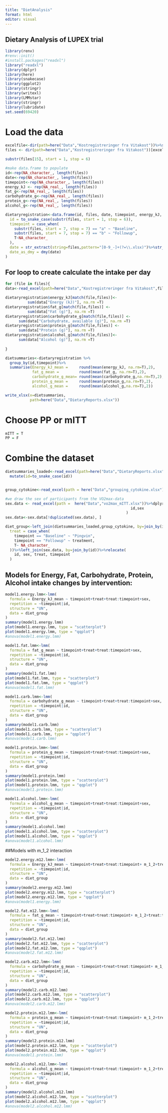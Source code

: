 ```yaml
---
title: "DietAnalysis"
format: html
editor: visual
---
```


## Dietary Analysis of LUPEX trial

```r
library(renv)
#renv::init()
#install.packages("readxl")
library("readxl")
library(dplyr)
library(here)
library(snakecase)
library(ggplot2)
library(stringr)
library(writexl)
library(LMMstar)
library(stringr)
library(lubridate)
set.seed(69420)


```

# Load the data

```r
excelfile<-dir(path=here("Data","Kostregistreringer fra Vitakost"))%>%str_detect(pattern=".xlsx")
files <- dir(path=here("Data","Kostregistreringer fra Vitakost"))[excelfile]

substr(files[15], start = 1, stop = 6)

#make data.frame to populate
id<-rep(NA_character_, length(files))
date<-rep(NA_character_, length(files))
timepoint<-rep(NA_character_, length(files))
energy_kJ <- rep(NA_real_, length(files))
fat_g<-rep(NA_real_, length(files))
carbohydrate_g<-rep(NA_real_, length(files))
protein_g<-rep(NA_real_, length(files))
alcohol_g<-rep(NA_real_, length(files))

dietaryregistration<-data.frame(id, files, date, timepoint, energy_kJ, fat_g, carbohydrate_g, protein_g, alcohol_g)%>%mutate(
  id = to_snake_case(substr(files, start = 1, stop = 6)),
  timepoint = case_when(
    substr(files, start = 7, stop = 7) == "a" ~ "Baseline",
    substr(files, start = 7, stop = 7) == "b" ~ "Followup",
    T~NA_character_
  ),
  date = str_extract(string=files,pattern="[0-9_-]+(?=\\.xlsx)")%>%str_replace_all(pattern="_",replacement="/"),
  date_as_dmy = dmy(date)
)
```

## For loop to create calculate the intake per day
```r
for (file in files){
data<-read_excel(path=here("Data","Kostregistreringer fra Vitakost",file))

dietaryregistration$energy_kJ[match(file,files)]<-
          sum(data["Energy (kJ)"], na.rm =T)
dietaryregistration$fat_g[match(file,files)] <- 
          sum(data["Fat (g)"], na.rm =T)
dietaryregistration$carbohydrate_g[match(file,files)] <- 
      sum(data["Carbohydrate, available (g)"], na.rm =T)
dietaryregistration$protein_g[match(file,files)] <- 
      sum(data["Protein (g)"], na.rm =T)
dietaryregistration$alcohol_g[match(file,files)]<- 
      sum(data["Alcohol (g)"], na.rm =T)
  
}

dietsummaries<-dietaryregistration %>%
  group_by(id,timepoint)%>%
  summarise(Energy_kJ_mean =     round(mean(energy_kJ, na.rm=T),2),
            fat_g_mean =         round(mean(fat_g, na.rm=T),2),
            carbohydrate_g_mean= round(mean(carbohydrate_g,na.rm=T),2),
            protein_g_mean =     round(mean(protein_g,na.rm=T),2),
            alcohol_g_mean =     round(mean(alcohol_g,na.rm=T),2))

write_xlsx(x=dietsummaries,
           path=here("Data","DietaryReports.xlsx"))

```
# Choose PP or mITT

```r
mITT = T
PP = F
```

# Combine the dataset
```r
dietsummaries_loaded<-read_excel(path=here("Data","DietaryReports.xlsx"))%>%
  mutate(id=to_snake_case(id))


group_cytokine<-read_excel(path = here("Data","grouping_cytokine.xlsx"))

#we draw the sex of participants from the VO2max-data
sex.data <- read_excel(path =  here("Data","vo2max_mITT.xlsx"))%>%dplyr::select(
                                                        id,sex
                                                      )
sex.data<-sex.data[!duplicated(sex.data), ]

diet_group<-left_join(dietsummaries_loaded,group_cytokine, by=join_by(id))%>%mutate(
  treat = case_when(
    timepoint == "Baseline" ~ "Pingvin",
    timepoint == "Followup" ~ treatment,
    T~ NA_character_
  ))%>%left_join(sex.data, by=join_by(id))%>%relocate(
    id, sex, treat, timepoint
  )

```
## Models for Energy, Fat, Carbohydrate, Protein, Alcohol intake changes by intervention:

```r
model1.energy.lmm<-lmm(
  formula = Energy_kJ_mean ~ timepoint+treat+treat:timepoint+sex,
  repetition = ~timepoint|id,
  structure = "UN",
  data = diet_group
)
summary(model1.energy.lmm)
plot(model1.energy.lmm, type = "scatterplot")
plot(model1.energy.lmm, type = "qqplot")
#anova(model1.energy.lmm)

model1.fat.lmm<-lmm(
  formula = fat_g_mean ~ timepoint+treat+treat:timepoint+sex,
  repetition = ~timepoint|id,
  structure = "UN",
  data = diet_group
)
summary(model1.fat.lmm)
plot(model1.fat.lmm, type = "scatterplot")
plot(model1.fat.lmm, type = "qqplot")
#anova(model1.fat.lmm)

model1.carb.lmm<-lmm(
  formula = carbohydrate_g_mean ~ timepoint+treat+treat:timepoint+sex,
  repetition = ~timepoint|id,
  structure = "UN",
  data = diet_group
)
summary(model1.carb.lmm)
plot(model1.carb.lmm, type = "scatterplot")
plot(model1.carb.lmm, type = "qqplot")
#anova(model1.carb.lmm) 

model1.protein.lmm<-lmm(
  formula = protein_g_mean ~ timepoint+treat+treat:timepoint+sex,
  repetition = ~timepoint|id,
  structure = "UN",
  data = diet_group
)
summary(model1.protein.lmm)
plot(model1.protein.lmm, type = "scatterplot")
plot(model1.protein.lmm, type = "qqplot")
#anova(model1.protein.lmm)

model1.alcohol.lmm<-lmm(
  formula = alcohol_g_mean ~ timepoint+treat+treat:timepoint+sex,
  repetition = ~timepoint|id,
  structure = "UN",
  data = diet_group
)
summary(model1.alcohol.lmm)
plot(model1.alcohol.lmm, type = "scatterplot")
plot(model1.alcohol.lmm, type = "qqplot")
#anova(model1.alcohol.lmm)

```

##Models with m_1_2 interaction
```r

model2.energy.m12.lmm<-lmm(
  formula = Energy_kJ_mean ~ timepoint+treat+treat:timepoint+ m_1_2+treat:timepoint:m_1_2+sex,
  repetition = ~timepoint|id,
  structure = "UN",
  data = diet_group
)
summary(model2.energy.m12.lmm)
plot(model2.energy.m12.lmm, type = "scatterplot")
plot(model2.energy.m12.lmm, type = "qqplot")
#anova(model1.energy.lmm)

model2.fat.m12.lmm<-lmm(
  formula = fat_g_mean ~ timepoint+treat+treat:timepoint+ m_1_2+treat:timepoint:m_1_2+sex,
  repetition = ~timepoint|id,
  structure = "UN",
  data = diet_group
)
summary(model2.fat.m12.lmm)
plot(model2.fat.m12.lmm, type = "scatterplot")
plot(model2.fat.m12.lmm, type = "qqplot")
#anova(model2.fat.m12.lmm)

model2.carb.m12.lmm<-lmm(
  formula = carbohydrate_g_mean ~ timepoint+treat+treat:timepoint+ m_1_2+treat:timepoint:m_1_2+sex,
  repetition = ~timepoint|id,
  structure = "UN",
  data = diet_group
)
summary(model2.carb.m12.lmm)
plot(model2.carb.m12.lmm, type = "scatterplot")
plot(model2.carb.m12.lmm, type = "qqplot")
#anova(model2.carb.m12.lmm) 

model2.protein.m12.lmm<-lmm(
  formula = protein_g_mean ~ timepoint+treat+treat:timepoint+ m_1_2+treat:timepoint:m_1_2+sex,
  repetition = ~timepoint|id,
  structure = "UN",
  data = diet_group
)
summary(model2.protein.m12.lmm)
plot(model2.protein.m12.lmm, type = "scatterplot")
plot(model2.protein.m12.lmm, type = "qqplot")
#anova(model1.protein.lmm)

model2.alcohol.m12.lmm<-lmm(
  formula = alcohol_g_mean ~ timepoint+treat+treat:timepoint+ m_1_2+treat:timepoint:m_1_2+sex,
  repetition = ~timepoint|id,
  structure = "UN",
  data = diet_group
)
summary(model2.alcohol.m12.lmm)
plot(model2.alcohol.m12.lmm, type = "scatterplot")
plot(model2.alcohol.m12.lmm, type = "qqplot")
#anova(model2.alcohol.m12.lmm)

```


